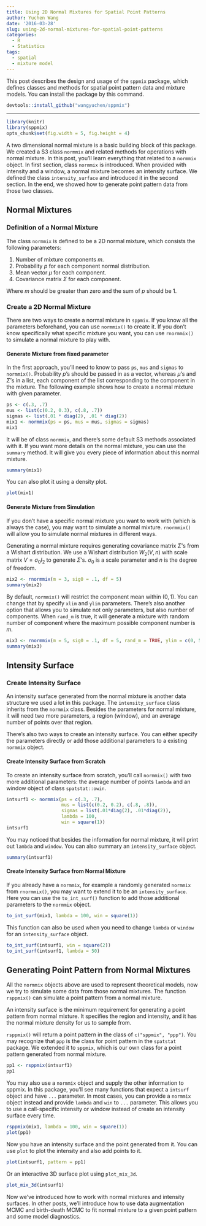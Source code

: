 ```yaml
---
title: Using 2D Normal Mixtures for Spatial Point Patterns
author: Yuchen Wang
date: '2016-03-28'
slug: using-2d-normal-mixtures-for-spatial-point-patterns
categories:
  - R
  - Statistics
tags:
  - spatial
  - mixture model
---
```



This post describes the design and usage of the `sppmix` package, which defines classes and methods for spatial point pattern data and mixture models. You can install the package by this command.

```r
devtools::install_github("wangyuchen/sppmix")
```


---

```r
library(knitr)
library(sppmix)
opts_chunk$set(fig.width = 5, fig.height = 4)
```

A two dimensional normal mixture is a basic building block of this package. We created a S3 class `normmix` and related methods for operations with normal mixture. In this post, you'll learn everything that related to a `normmix` object. In first section, class `normmix` is introduced. When provided with intensity and a window, a normal mixture becomes an intensity surface. We defined the class `intensity_surface` and introduced it in the second section. In the end, we showed how to generate point pattern data from those two classes. 

## Normal Mixtures
### Definition of a Normal Mixture
The class `normmix` is defined to be a 2D normal mixture, which consists the following parameters:

1. Number of mixture components $m$.
2. Probability $p$ for each component normal distribution.
3. Mean vector $\mu$ for each component.
4. Covariance matrix $\Sigma$ for each component.

Where $m$ should be greater than zero and the sum of $p$ should be $1$.

### Create a 2D Normal Mixture

There are two ways to create a normal mixture in `sppmix`. If you know all the parameters beforehand, you can use `normmix()` to create it. If you don't know specifically what specific mixture you want, you can use `rnormmix()` to simulate a normal mixture to play with.


#### Generate Mixture from fixed parameter

In the first approach, you'll need to know to pass `ps`, `mus` and `sigmas` to `normmix()`. Probability $p$'s should be passed in as a vector, whereas $\mu$'s and $\Sigma$'s in a list, each component of the list corresponding to the component in the mixture. The following example shows how to create a normal mixture with given parameter.

```r
ps <- c(.3, .7)
mus <- list(c(0.2, 0.3), c(.8, .7))
sigmas <- list(.01 * diag(2), .01 * diag(2))
mix1 <- normmix(ps = ps, mus = mus, sigmas = sigmas)
mix1
```


It will be of class `normmix`, and there's some default S3 methods associated with it. If you want more details on the normal mixture, you can use the ```summary``` method. It will give you every piece of information about this normal mixture. 

```r
summary(mix1)
```

You can also plot it using a density plot.

```r
plot(mix1)
```


#### Generate Mixture from Simulation
If you don't have a specific normal mixture you want to work with (which is always the case), you may want to simulate a normal mixture. `rnormmix()` will allow you to simulate normal mixtures in different ways.

Generating a normal mixture requires generating covariance matrix $\Sigma$'s from a Wishart distribution. We use a Wishart distribution $W_2(V, n)$ with scale matrix $V = \sigma_0 I_2$ to generate $\Sigma$'s. $\sigma_0$ is a scale parameter and $n$ is the degree of freedom.

```r
mix2 <- rnormmix(m = 3, sig0 = .1, df = 5)
summary(mix2)
```


By default, `normmix()` will restrict the component mean within $(0, 1)$. You can change that by specify `xlim` and `ylim` parameters. There's also another option that allows you to simulate not only parameters, but also number of components. When `rand_m` is true, it will generate a mixture with random number of component where the maximum possible component number is $m$.

```r
mix3 <- rnormmix(m = 5, sig0 = .1, df = 5, rand_m = TRUE, ylim = c(0, 5))
summary(mix3)
```

## Intensity Surface

### Create Intensity Surface
An intensity surface generated from the normal mixture is another data structure we used a lot in this package. The `intensity_surface` class inherits from the `normmix` class. Besides the parameters for normal mixture, it will need two more parameters, a region (window), and an average number of points over that region.

There's also two ways to create an intensity surface. You can either specify the parameters directly or add those additional parameters to a existing `normmix` object.

#### Create Intensity Surface from Scratch

To create an intensity surface from scratch, you'll call `normmix()` with two more additional parameters: the average number of points `lambda` and an window object of class `spatstat::owin`. 

```r
intsurf1 <- normmix(ps = c(.3, .7),
                    mus = list(c(0.2, 0.2), c(.8, .8)),
                    sigmas = list(.01*diag(2), .01*diag(2)),
                    lambda = 100,
                    win = square(1))
intsurf1
```


You may noticed that besides the information for normal mixture, it will print out `lambda` and `window`. You can also summary an `intensity_surface` object.

```r
summary(intsurf1)
```

#### Create Intensity Surface from Normal Mixture
If you already have a `normmix`, for example a randomly generated `normmix` from `rnormmix()`, you may want to extend it to be an `intensity_surface`. Here you can use the `to_int_surf()` function to add those additional parameters to the `normmix` object.

```r
to_int_surf(mix1, lambda = 100, win = square(1))
```

This function can also be used when you need to change `lambda` or `window` for an `intensity_surface` object. 

```r
to_int_surf(intsurf1, win = square(2))
to_int_surf(intsurf1, lambda = 50)
```

## Generating Point Pattern from Normal Mixtures
All the `normmix` objects above are used to represent theoretical models, now we try to simulate some data from those normal mixtures. The function `rsppmix()` can simulate a point pattern from a normal mixture.

An intensity surface is the minimum requirement for generating a point pattern from normal mixture. It specifies the region and intensity, and it has the normal mixture density for us to sample from.

`rsppmix()` will return a point pattern in the class of `c("sppmix", "ppp")`. You may recognize that `ppp` is the class for point pattern in the `spatstat` package. We extended it to `sppmix`, which is our own class for a point pattern generated from normal mixture.

```r
pp1 <- rsppmix(intsurf1)
pp1
```

You may also use a `normmix` object and supply the other information to sppmix. In this package, you'll see many functions that expect a `intsurf` object and have `...` parameter. In most cases, you can provide a `normmix` object instead and provide `lambda` and `win` to `...` parameter. This allows you to use a call-specific intensity or window instead of create an intensity surface every time.

```r
rsppmix(mix1, lambda = 100, win = square(1))
plot(pp1)
```

Now you have an intensity surface and the point generated from it. You can use `plot` to plot the intensity and also add points to it. 

```r
plot(intsurf1, pattern = pp1)
```

Or an interactive 3D surface plot using `plot_mix_3d`.

```r
plot_mix_3d(intsurf1)
```


Now we've introduced how to work with normal mixtures and intensity surfaces. In other posts, we'll introduce how to use data augmentation MCMC and birth-death MCMC to fit normal mixture to a given point pattern and some model diagnostics.

